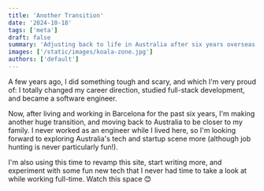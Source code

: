 ```yaml
---
title: 'Another Transition'
date: '2024-10-18'
tags: ['meta']
draft: false
summary: 'Adjusting back to life in Australia after six years overseas.'
images: ['/static/images/koala-zone.jpg']
authors: ['default']
---
```


A few years ago, I did something tough and scary, and which I'm very proud of: I totally changed my career direction, studied full-stack development, and became a software engineer.

Now, after living and working in Barcelona for the past six years, I'm making another huge transition, and moving back to Australia to be closer to my family. I never worked as an engineer while I lived here, so I'm looking forward to exploring Australia's tech and startup scene more (although job hunting is never particularly fun!).

I'm also using this time to revamp this site, start writing more, and experiment with some fun new tech that I never had time to take a look at while working full-time. Watch this space 😊
